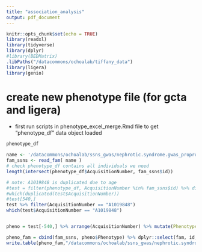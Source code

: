 ```yaml
---
title: "association_analysis"
output: pdf_document
---
```


```r
knitr::opts_chunk$set(echo = TRUE)
library(readxl)
library(tidyverse)
library(dplyr)
#library(BEDMatrix)
.libPaths("/datacommons/ochoalab/tiffany_data")
library(ligera)
library(genio)
```

# create new phenotype file (for gcta and ligera)
- first run scripts in phenotype_excel_merge.Rmd file to get "phenotype_df" data object loaded
```r
phenotype_df
```

```r
name <- '/datacommons/ochoalab/ssns_gwas/nephrotic.syndrome.gwas_proprocessing_202205/ssns_gwas_maf'
fam_ssns <- read_fam( name ) 
# check phenotype_df contains all individuals we need
length(intersect(phenotype_df$AcquisitionNumber, fam_ssns$id))

# note: A1019848 is duplicated due to age
#test = filter(phenotype_df, AcquisitionNumber %in% fam_ssns$id) %>% distinct()
#which(duplicated(test$AcquisitionNumber))
#test[540,]
test %>% filter(AcquisitionNumber == "A1019848")
which(test$AcquisitionNumber == "A1019848")


pheno = test[-540,] %>% arrange(AcquisitionNumber) %>% mutate(Phenotype = ifelse(DIAGNOSIS == "Control", 1, 2))
```


```r
pheno_fam = cbind(fam_ssns, pheno$Phenotype) %>% dplyr::select(fam, id, Phenotype = `pheno$Phenotype`)
write.table(pheno_fam,"/datacommons/ochoalab/ssns_gwas/nephrotic.syndrome.gwas_proprocessing_202205/gwas/pheno_file.txt", sep=" ",col.names = FALSE, row.names = FALSE, quote = FALSE)
```

